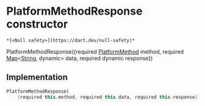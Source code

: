# PlatformMethodResponse constructor

    *[<Null safety>](https://dart.dev/null-safety)*

PlatformMethodResponse({required [PlatformMethod](../../common_platform_methods/PlatformMethod-class) method, required [Map](https://api.flutter.dev/flutter/dart-core/Map-class.html)&lt;[String](https://api.flutter.dev/flutter/dart-core/String-class.html), dynamic> data, required dynamic response})

## Implementation

```dart
PlatformMethodResponse(
    {required this.method, required this.data, required this.response});
```
